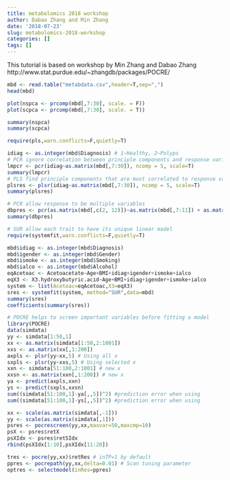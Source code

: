 ---
title: metabolomics 2018 workshop
author: Dabao Zhang and Min Zhang
date: '2018-07-23'
slug: metabolomics-2018-workshop
categories: []
tags: []
---

This tutorial is based on workshop by Min Zhang and Dabao Zhang
http://www.stat.purdue.edu/~zhangdb/packages/POCRE/

```{r eval=TRUE, echo=TRUE}
mbd <- read.table("metabdata.csv",header=T,sep=",")
head(mbd)
```

```{r eval=TRUE, echo=TRUE}
plot(nspca <- prcomp(mbd[,7:30], scale. = F))
plot(scpca <- prcomp(mbd[,7:30], scale. = T))
```
```{r eval=TRUE, echo=TRUE}
summary(nspca)
summary(scpca)
```

```{r eval=TRUE, echo=FALSE}
require(pls,warn.conflicts=F,quietly=T)
```

```{r eval=TRUE, echo=TRUE}
idiag <- as.integer(mbd$Diagnosis) # 1~Healthy, 2~Polyps
# PCR ignore correlation between principle components and response variable
lmpcr <- pcr(idiag~as.matrix(mbd[,7:30]), ncomp = 5, scale=T)
summary(lmpcr)
# PLS find principle components that are most correlated to response variable
plsres <- plsr(idiag~as.matrix(mbd[,7:30]), ncomp = 5, scale=T)
summary(plsres)
```

```{r eval=TRUE, echo=TRUE}
# PCR allow response to be multiple variables
dbpres <- pcr(as.matrix(mbd[,c(2, 12)])~as.matrix(mbd[,7:11]) + as.matrix(mbd[,13:30]),5)
summary(dbpres)
```


```{r eval=TRUE, echo=TRUE, results="hide"}
# SUR allow each trait to have its unique linear model
require(systemfit,warn.conflicts=F,quietly=T)
```
```{r eval=TRUE, echo=TRUE}
mbd$idiag <- as.integer(mbd$Diagnosis)
mbd$igender <- as.integer(mbd$Gender)
mbd$ismoke <- as.integer(mbd$Smoking)
mbd$ialco <- as.integer(mbd$Alcohol)
eqAcetoac <- Acetoacetate~Age+BMI+idiag+igender+ismoke+ialco
eqX3 <- X3.hydroxybutyric.acid~Age+BMI+idiag+igender+ismoke+ialco
system <- list(Acetoac=eqAcetoac,X3=eqX3)
sres <- systemfit(system, method="SUR",data=mbd)
summary(sres)
coefficients(summary(sres))

```


```{r eval=FALSE, echo=TRUE}
# POCRE helps to screen important variables before fitting a model
library(POCRE)
data(simdata)
yy <- simdata[1:50,1]
xx <- as.matrix(simdata[1:50,2:1001])
xxs <- as.matrix(xx[,1:200])
axpls <- plsr(yy~xx,5) # Using all x
sxpls <- plsr(yy~xxs,5) # Using selected x
xxn <- simdata[51:100,2:1001] # new x
xxsn <- as.matrix(xxn[,1:200]) # new x
ya <- predict(axpls,xxn)
ys <- predict(sxpls,xxsn)
sum((simdata[51:100,1]-ya[,,5])^2) #prediction error when using
sum((simdata[51:100,1]-ys[,,5])^2) #prediction error when using

xx <- scale(as.matrix(simdata[,-1]))
yy <- scale(as.matrix(simdata[,1]))
psres <- pocrescreen(yy,xx,maxvar=50,maxcmp=10)
psX <- psres$retX
psXIdx <- psres$retSIdx
rbind(psXIdx[1:10],psXIdx[11:20])

tres <- pocre(yy,xx)$retRes # inTP=1 by default
ppres <- pocrepath(yy,xx,delta=0.01) # Scan tuning parameter
optres <- selectmodel(inRes=ppres)

```